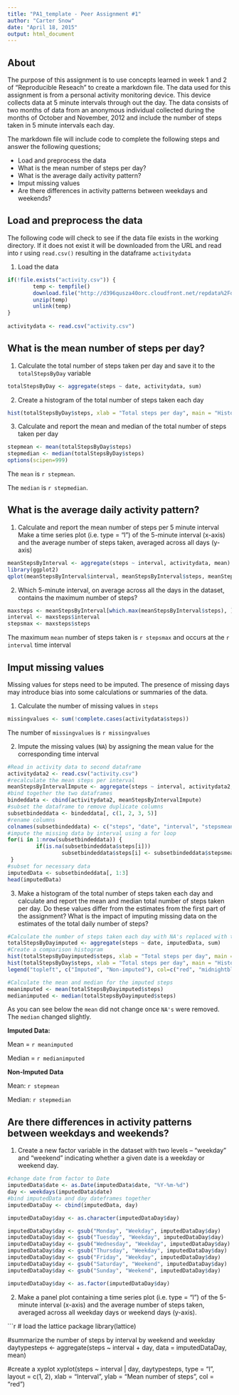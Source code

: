 ```yaml
---
title: "PA1_template - Peer Assignment #1"
author: "Carter Snow"
date: "April 18, 2015"
output: html_document
---
```


## About
The purpose of this assignment is to use concepts learned in week 1 and 2 of "Reproducible Reseach" to create a markdown file. The data used for this assignment is from a personal activity monitoring device. This device collects data at 5 minute intervals through out the day. The data consists of two months of data from an anonymous individual collected during the months of October and November, 2012 and include the number of steps taken in 5 minute intervals each day. 

The markdown file will include code to complete the following steps and answer the following questions;

* Load and preprocess the data
* What is the mean number of steps per day?
* What is the average daily activity pattern?
* Imput missing values
* Are there differences in activity patterns between weekdays and weekends?


## Load and preprocess the data
The following code will check to see if the data file exists in the working directory. If it does not exist it will be downloaded from the URL and read into r using `read.csv()` resulting in the dataframe `activitydata`

1. Load the data
```r
if(!file.exists("activity.csv")) {
        temp <- tempfile()
        download.file("http://d396qusza40orc.cloudfront.net/repdata%2Fdata%2Factivity.zip", temp)
        unzip(temp)
        unlink(temp)
}
       
activitydata <- read.csv("activity.csv")
```

##  What is the mean number of steps per day?

1. Calculate the total number of steps taken per day and save it to the `totalStepsByDay` variable
```r
totalStepsByDay <- aggregate(steps ~ date, activitydata, sum)
```

2. Create a histogram of the total number of steps taken each day
```r
hist(totalStepsByDay$steps, xlab = "Total steps per day", main = "Histogram of steps per day", col = "midnightblue")
```

3. Calculate and report the mean and median of the total number of steps taken per day
```r
stepmean <- mean(totalStepsByDay$steps)
stepmedian <- median(totalStepsByDay$steps)
options(scipen=999)
```
The `mean` is `r stepmean`. 

The `median` is `r stepmedian`. 

## What is the average daily activity pattern?

1. Calculate and report the mean number of steps per 5 minute interval
Make a time series plot (i.e. type = "l") of the 5-minute interval (x-axis) and the average number of steps taken, averaged across all days (y-axis)
```r
meanStepsByInterval <- aggregate(steps ~ interval, activitydata, mean)
library(ggplot2)
qplot(meanStepsByInterval$interval, meanStepsByInterval$steps, meanStepByInterval, geom = "line", xlab = "5 minute time interval", ylab = "mean number of steps", main = "Mean number of steps by interval")
```

2. Which 5-minute interval, on average across all the days in the dataset, contains the maximum number of steps?

```r
maxsteps <- meanStepsByInterval[which.max(meanStepsByInterval$steps), ]
interval <- maxsteps$interval
stepsmax <- maxsteps$steps
```
The maximum `mean` number of steps taken is `r stepsmax` and occurs at the `r interval` time interval

## Imput missing values
Missing values for steps need to be imputed. The presence of missing days may introduce bias into some calculations or summaries of the data.

1. Calculate the number of missing values in `steps` 
```r
missingvalues <- sum(!complete.cases(activitydata$steps))
```
The number of `missingvalues` is `r missingvalues`


2. Impute the missing values (`NA`) by assigning the mean value for the corresponding time interval
```r
#Read in activity data to second dataframe
activitydata2 <- read.csv("activity.csv")
#recalculate the mean steps per interval
meanStepsByIntervalImpute <- aggregate(steps ~ interval, activitydata2, mean)
#bind together the two dataframes
bindeddata <- cbind(activitydata2, meanStepsByIntervalImpute)
#subset the dataframe to remove duplicate columns
subsetbindeddata <- bindeddata[, c(1, 2, 3, 5)]
#rename columns
colnames(subsetbindeddata) <- c("steps", "date", "interval", "stepsmean")
#impute the missing data by interval using a for loop
for(i in 1:nrow(subsetbindeddata)) {
         if(is.na(subsetbindeddata$steps[i]))
                 subsetbindeddata$steps[i] <- subsetbindeddata$stepsmean[i]
 }
#subset for necessary data
imputedData <- subsetbindeddata[, 1:3]
head(imputedData)
```

3. Make a histogram of the total number of steps taken each day and calculate and report the mean and median total number of steps taken per day. Do these values differ from the estimates from the first part of the assignment? What is the impact of imputing missing data on the estimates of the total daily number of steps?

```r
#Calculate the number of steps taken each day with NA's replaced with the mean for that interval
totalStepsByDayimputed <- aggregate(steps ~ date, imputedData, sum)
#Create a comparison histogram
hist(totalStepsByDayimputed$steps, xlab = "Total steps per day", main = "Histogram of steps per day", col = "red")
hist(totalStepsByDay$steps, xlab = "Total steps per day", main = "Histogram of steps per day", col = "midnightblue", add=T)
legend("topleft", c("Imputed", "Non-imputed"), col=c("red", "midnightblue"), lwd=10)

#Calculate the mean and median for the imputed steps
meanimputed <- mean(totalStepsByDayimputed$steps)
medianimputed <- median(totalStepsByDayimputed$steps)
```

As you can see below the `mean` did not change once `NA's` were removed. The `median` changed slightly. 

**Imputed Data:**

Mean = `r meanimputed`

Median = `r medianimputed`

**Non-Imputed Data**

Mean: `r stepmean`

Median: `r stepmedian`

## Are there differences in activity patterns between weekdays and weekends?

1. Create a new factor variable in the dataset with two levels – “weekday” and “weekend” indicating whether a given date is a weekday or weekend day.

```r
#change date from factor to Date
imputedData$date <- as.Date(imputedData$date, "%Y-%m-%d")
day <- weekdays(imputedData$date)
#bind imputedData and day dateframes together
imputedDataDay <- cbind(imputedData, day)

imputedDataDay$day <- as.character(imputedDataDay$day)

imputedDataDay$day <- gsub("Monday", "Weekday", imputedDataDay$day)
imputedDataDay$day <- gsub("Tuesday", "Weekday", imputedDataDay$day)
imputedDataDay$day <- gsub("Wednesday", "Weekday", imputedDataDay$day)
imputedDataDay$day <- gsub("Thursday", "Weekday", imputedDataDay$day)
imputedDataDay$day <- gsub("Friday", "Weekday", imputedDataDay$day)
imputedDataDay$day <- gsub("Saturday", "Weekend", imputedDataDay$day)
imputedDataDay$day <- gsub("Sunday", "Weekend", imputedDataDay$day)

imputedDataDay$day <- as.factor(imputedDataDay$day)
```

2. Make a panel plot containing a time series plot (i.e. type = "l") of the 5-minute interval (x-axis) and the average number of steps taken, averaged across all weekday days or weekend days (y-axis).

```r
# load the lattice package
library(lattice)

#summarize the number of steps by interval by weekend and weekday
daytypesteps <- aggregate(steps ~ interval + day, data = imputedDataDay, mean)

#create a xyplot
xyplot(steps ~ interval | day, daytypesteps, type = "l", layout = c(1, 2), 
    xlab = "Interval", ylab = "Mean number of steps", col = "red")